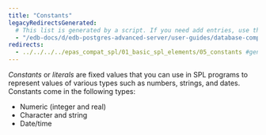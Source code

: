 ```yaml
---
title: "Constants"
legacyRedirectsGenerated:
  # This list is generated by a script. If you need add entries, use the `legacyRedirects` key.
  - "/edb-docs/d/edb-postgres-advanced-server/user-guides/database-compatibility-for-oracle-developers-guide/9.5/Database_Compatibility_for_Oracle_Developers_Guide.1.041.html"
redirects:
  - ../../../../epas_compat_spl/01_basic_spl_elements/05_constants #generated for docs/epas/reorg-role-use-case-mode
---
```


<div id="constants" class="registered_link"></div>

*Constants* or *literals* are fixed values that you can use in SPL programs to represent values of various types such as numbers, strings, and dates. Constants come in the following types:

-   Numeric (integer and real)
-   Character and string
-   Date/time
